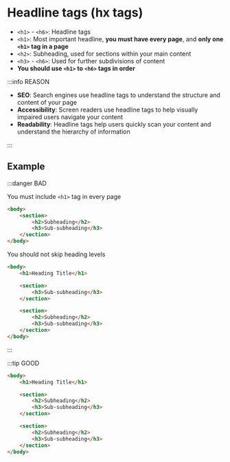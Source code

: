 # Headline tags (hx tags)

- `<h1>` - `<h6>`: Headline tags
- `<h1>`: Most important headline, **you must have every page**, and **only one `<h1>` tag in a page**
- `<h2>`: Subheading, used for sections within your main content
- `<h3>` - `<h6>`: Used for further subdivisions of content
- **You should use `<h1>` to `<h6>` tags in order**

:::info REASON

- **SEO**: Search engines use headline tags to understand the structure and content of your page
- **Accessibility**: Screen readers use headline tags to help visually impaired users navigate your content
- **Readability**: Headline tags help users quickly scan your content and understand the hierarchy of information

:::

## Example

:::danger BAD

You must include `<h1>` tag in every page

```html
<body>
    <section>
        <h2>Subheading</h2>
        <h3>Sub-subheading</h3>
    </section>
</body>
```

You should not skip heading levels

```html
<body>
    <h1>Heading Title</h1>

    <section>
        <h3>Sub-subheading</h3>
    </section>

    <section>
        <h2>Subheading</h2>
        <h3>Sub-subheading</h3>
    </section>
</body>
```

:::

:::tip GOOD

```html
<body>
    <h1>Heading Title</h1>

    <section>
        <h2>Subheading</h2>
        <h3>Sub-subheading</h3>
    </section>

    <section>
        <h2>Subheading</h2>
        <h3>Sub-subheading</h3>
    </section>
</body>
```
